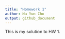 ```yaml
---
title: "Homework 1"
author: Na Yun Cho
output: github_document
---
```


This is my solution to HW 1.


